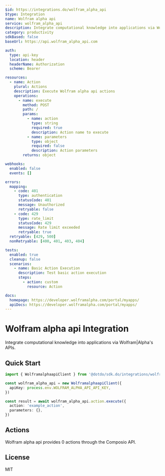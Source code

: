 ```yaml
---
$id: https://integrations.do/wolfram_alpha_api
$type: Integration
name: Wolfram alpha api
service: wolfram_alpha_api
description: Integrate computational knowledge into applications via Wolfram|Alpha's APIs.
category: productivity
sdkBased: false
baseUrl: https://api.wolfram_alpha_api.com

auth:
  type: api-key
  location: header
  headerName: Authorization
  scheme: Bearer

resources:
  - name: Action
    plural: Actions
    description: Execute Wolfram alpha api actions
    operations:
      - name: execute
        method: POST
        path: /
        params:
          - name: action
            type: string
            required: true
            description: Action name to execute
          - name: parameters
            type: object
            required: false
            description: Action parameters
        returns: object

webhooks:
  enabled: false
  events: []

errors:
  mapping:
    - code: 401
      type: authentication
      statusCode: 401
      message: Unauthorized
      retryable: false
    - code: 429
      type: rate_limit
      statusCode: 429
      message: Rate limit exceeded
      retryable: true
  retryable: [429, 500]
  nonRetryable: [400, 401, 403, 404]

tests:
  enabled: true
  cleanup: false
  scenarios:
    - name: Basic Action Execution
      description: Test basic action execution
      steps:
        - action: custom
          resource: Action

docs:
  homepage: https://developer.wolframalpha.com/portal/myapps/
  apiDocs: https://developer.wolframalpha.com/portal/myapps/
---
```


# Wolfram alpha api Integration

Integrate computational knowledge into applications via Wolfram|Alpha's APIs.

## Quick Start

```typescript
import { WolframalphaapiClient } from '@dotdo/sdk.do/integrations/wolfram_alpha_api'

const wolfram_alpha_api = new WolframalphaapiClient({
  apiKey: process.env.WOLFRAM_ALPHA_API_API_KEY,
})

const result = await wolfram_alpha_api.action.execute({
  action: 'example_action',
  parameters: {},
})
```

## Actions

Wolfram alpha api provides 0 actions through the Composio API.

## License

MIT
